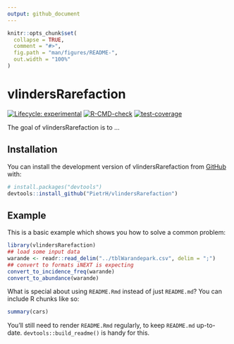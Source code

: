 ```yaml
---
output: github_document
---
```


<!-- README.md is generated from README.Rmd. Please edit that file -->

```r
knitr::opts_chunk$set(
  collapse = TRUE,
  comment = "#>",
  fig.path = "man/figures/README-",
  out.width = "100%"
)
```

# vlindersRarefaction

<!-- badges: start -->
[![Lifecycle: experimental](https://img.shields.io/badge/lifecycle-experimental-orange.svg)](https://lifecycle.r-lib.org/articles/stages.html#experimental)
[![R-CMD-check](https://github.com/PietrH/vlindersRarefaction/actions/workflows/R-CMD-check.yaml/badge.svg)](https://github.com/PietrH/vlindersRarefaction/actions/workflows/R-CMD-check.yaml)
[![test-coverage](https://github.com/PietrH/vlindersRarefaction/actions/workflows/test-coverage.yaml/badge.svg)](https://github.com/PietrH/vlindersRarefaction/actions/workflows/test-coverage.yaml)
<!-- badges: end -->

The goal of vlindersRarefaction is to ...

## Installation

You can install the development version of vlindersRarefaction from [GitHub](https://github.com/) with:

``` r
# install.packages("devtools")
devtools::install_github("PietrH/vlindersRarefaction")
```

## Example

This is a basic example which shows you how to solve a common problem:

```r
library(vlindersRarefaction)
## load some input data
warande <- readr::read_delim("../tblWarandepark.csv", delim = ";")
## convert to formats iNEXT is expecting
convert_to_incidence_freq(warande)
convert_to_abundance(warande)
```

What is special about using `README.Rmd` instead of just `README.md`? You can include R chunks like so:

```r
summary(cars)
```

You'll still need to render `README.Rmd` regularly, to keep `README.md` up-to-date. `devtools::build_readme()` is handy for this.

